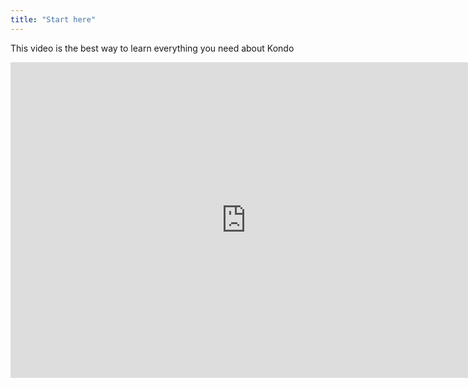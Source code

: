 ```yaml
---
title: "Start here"
---
```


This video is the best way to learn everything you need about Kondo

<iframe width="753" height="505" src="https://www.youtube.com/embed/pwrqKAd6gRc?si=441ZC21Y21IrMkah" title="YouTube video player" frameborder="0" allow="accelerometer; autoplay; clipboard-write; encrypted-media; gyroscope; picture-in-picture; web-share" referrerpolicy="strict-origin-when-cross-origin" allowfullscreen />

### Detailed Guides

For more in-depth explanations and frequently asked questions about how things work in Kondo, check out the rest of the docs here

<CardGroup cols={4}>
  <Card title="Access" icon="lock" color="black" href="/share-access">
    Managing and sharing access to your Kondo account
  </Card>

  <Card title="Archiving" icon="box-archive" color="black" href="/archiving">
    Shelf away DMs you're done and get your inbox to zero
  </Card>

  <Card title="Reminders" icon="alarm-clock" color="black" href="/reminders">
    Bring important DMs back to the top when you want them to
  </Card>

  <Card title="Labelling" icon="tag" color="black" href="/label-icons">
    Organize DMs  with labels, or turn Kondo into a mini-CRM
  </Card>

  <Card title="Messaging" icon="comment" color="black" href="/essentials/reusable-snippets">
    Add templates to your docs to make them more reusable.
  </Card>

  <Card title="Integrations" icon="plug" color="black" href="/webhooks">
    Hook Kondo up with other tools for analytics and reporting
  </Card>

  <Card title="Billing" icon="money-check-dollar" color="black" />

  <Card title="Shortcuts" icon="keyboard" />
</CardGroup>